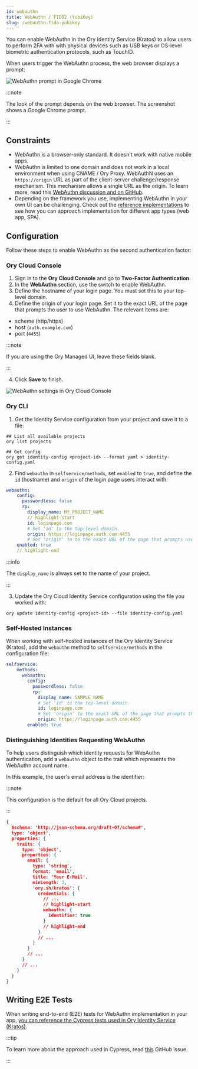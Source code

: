 ```yaml
---
id: webauthn
title: WebAuthn / FIDO2 (YubiKey)
slug: /webauthn-fido-yubikey
---
```


You can enable WebAuthn in the Ory Identity Service (Kratos) to allow users to perform 2FA with
with physical devices such as USB keys or OS-level biometric authentication protocols, such as TouchID.

When users trigger the WebAuthn process, the web browser displays a prompt:

![WebAuthn prompt in Google Chrome](../_static/mfa/4.png)

:::note

The look of the prompt depends on the web browser. The screenshot shows a Google Chrome prompt.

:::

## Constraints

- WebAuthn is a browser-only standard. It doesn't work with native mobile apps.
- WebAuthn is limited to one domain and does not work in a local environment when using CNAME / Ory Proxy.
  WebAuthN uses an `https://origin` URL as part of the client-server challenge/response mechanism. This mechanism allows a single URL
  as the origin. To learn more, read this [WebAuthn discussion and on GitHub](https://github.com/w3c/webauthn/issues/1372).
- Depending on the framework you use, implementing WebAuthn in your own UI can be challenging.
  Check out the [reference implementations](../../kratos/guides/custom-ui) to see how you can approach implementation for different app types (web app, SPA).

## Configuration

Follow these steps to enable WebAuthn as the second authentication factor:

### Ory Cloud Console

1. Sign in to the **Ory Cloud Console** and go to **Two-Factor Authentication**.
2. In the **WebAuthn** section, use the switch to enable WebAuthn.
3. Define the hostname of your login page. You must set this to your
top-level domain.
4. Define the origin of your login page. Set it to the exact URL of the page
that prompts the user to use WebAuthn. The relevant items are:
  - scheme (http/https)
  - host (`auth.example.com`)
  - port (`4455`)

  :::note

  If you are using the Ory Managed UI, leave these fields blank.

  :::

4. Click **Save** to finish.

![WebAuthn settings in Ory Cloud Console](../_static/mfa/5.png)

### Ory CLI

1. Get the Identity Service configuration from your project
and save it to a file:

  ```shell
  ## List all available projects
  ory list projects

  ## Get config
  ory get identity-config <project-id> --format yaml > identity-config.yaml
  ```

2. Find `webauthn` in `selfservice/methods`, set `enabled` to `true`, and define the
`id` (hostname) and `origin` of the login page users interact with:

  ```yaml title="identity-config.yaml"
  webauthn:
      config:
        passwordless: false
        rp:
          display_name: MY_PROJECT_NAME
          // highlight-start
          id: loginpage.com
          # Set 'id' to the top-level domain.
          origin: https://loginpage.auth.com:4455
          # Set 'origin' to to the exact URL of the page that prompts user to use WebAuthn. You must include the scheme, host, and port.
      enabled: true
      // highlight-end
  ```

:::info

The `display_name` is always set to the name of your project.

:::

3. Update the Ory Cloud Identity Service configuration using the file you worked
   with:

  ```shell
  ory update identity-config <project-id> --file identity-config.yaml
  ```

### Self-Hosted Instances

When working with self-hosted instances of the Ory Identity Service (Kratos), add the
`webauthn` method to `selfservice/methods` in the configuration file:

```yaml title="kratos.config.yml"
selfservice:
    methods:
      webauthn:
        config:
          passwordless: false
          rp:
            display_name: SAMPLE_NAME
            # Set 'id' to the top-level domain.
            id: loginpage.com
            # Set 'origin' to the exact URL of the page that prompts the user to use WebAuthn. You must include the scheme, host, and port.
            origin: https://loginpage.auth.com:4455
        enabled: true
```

### Distinguishing Identities Requesting WebAuthn

To help users distinguish which identity requests for WebAuthn authentication, add a `webauthn` object
to the trait which represents the WebAuthn account name.

In this example, the user's email address is the identifier:

:::note

This configuration is the default for all Ory Cloud projects.

:::

```json title="sample identity schema"
{
  $schema: 'http://json-schema.org/draft-07/schema#',
  type: 'object',
  properties: {
    traits: {
      type: 'object',
      properties: {
        email: {
          type: 'string',
          format: 'email',
          title: 'Your E-Mail',
          minLength: 3,
          'ory.sh/kratos': {
            credentials: {
              // ...
              // highlight-start
              webauthn: {
                identifier: true
              }
              // highlight-end
            }
            // ...
          }
        }
        // ...
      }
      // ...
    }
  }
}
```


## Writing E2E Tests

When writing end-to-end (E2E) tests for WebAuthn implementation in your app,
[you can reference the Cypress tests used in Ory Identity Service (Kratos)](https://github.com/ory/kratos/blob/fc2cecfbeab811aa1a851f953b6bc2a4c119c412/test/e2e/cypress/integration/profiles/mfa/webauthn.spec.ts).

:::tip

To learn more about the approach used in Cypress, read [this](https://github.com/cypress-io/cypress/issues/6991#issuecomment-612888645) GitHub issue.

:::
